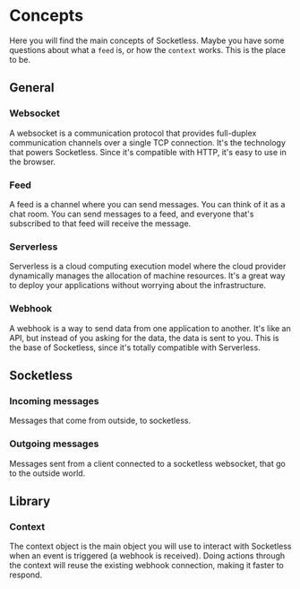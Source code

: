 # Concepts

Here you will find the main concepts of Socketless. Maybe you have some questions about what a `feed` is, or how the `context` works. This is the place to be.

## General

### Websocket

A websocket is a communication protocol that provides full-duplex communication channels over a single TCP connection. It's the technology that powers Socketless. Since it's compatible with HTTP, it's easy to use in the browser.

### Feed

A feed is a channel where you can send messages. You can think of it as a chat room. You can send messages to a feed, and everyone that's subscribed to that feed will receive the message.

### Serverless

Serverless is a cloud computing execution model where the cloud provider dynamically manages the allocation of machine resources. It's a great way to deploy your applications without worrying about the infrastructure.

### Webhook

A webhook is a way to send data from one application to another. It's like an API, but instead of you asking for the data, the data is sent to you. This is the base of Socketless, since it's totally compatible with Serverless.

## Socketless

### Incoming messages

Messages that come from outside, to socketless.

### Outgoing messages

Messages sent from a client connected to a socketless websocket, that go to the outside world.

## Library

### Context

The context object is the main object you will use to interact with Socketless when an event is triggered (a webhook is received). Doing actions through the context will reuse the existing webhook connection, making it faster to respond.
